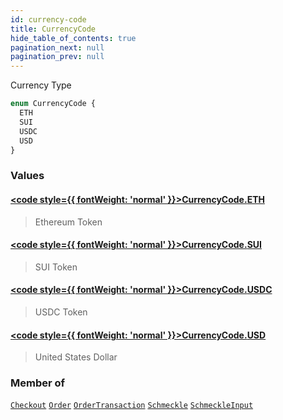 ```yaml
---
id: currency-code
title: CurrencyCode
hide_table_of_contents: true
pagination_next: null
pagination_prev: null
---
```








Currency Type

```graphql
enum CurrencyCode {
  ETH
  SUI
  USDC
  USD
}
```


### Values

#### [<code style={{ fontWeight: 'normal' }}>CurrencyCode.<b>ETH</b></code>](#) 
> Ethereum Token
> 

#### [<code style={{ fontWeight: 'normal' }}>CurrencyCode.<b>SUI</b></code>](#) 
> SUI Token
> 

#### [<code style={{ fontWeight: 'normal' }}>CurrencyCode.<b>USDC</b></code>](#) 
> USDC Token
> 

#### [<code style={{ fontWeight: 'normal' }}>CurrencyCode.<b>USD</b></code>](#) 
> United States Dollar
> 



### Member of

[`Checkout`](/objects/checkout)  <Badge class="secondary" text="object"/><Bullet />[`Order`](/objects/order)  <Badge class="secondary" text="object"/><Bullet />[`OrderTransaction`](/objects/order-transaction)  <Badge class="secondary" text="object"/><Bullet />[`Schmeckle`](/objects/schmeckle)  <Badge class="secondary" text="object"/><Bullet />[`SchmeckleInput`](/inputs/schmeckle-input)  <Badge class="secondary" text="input"/>



